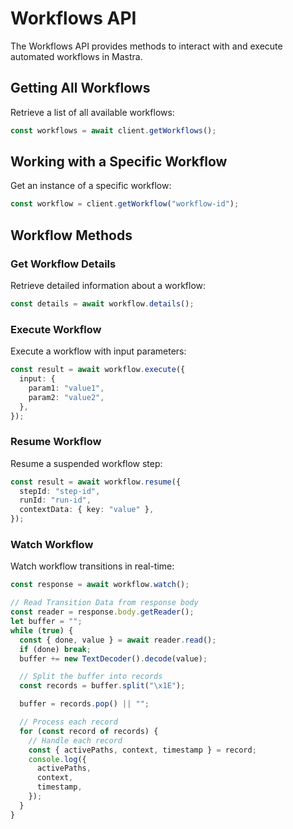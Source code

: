 # Workflows API

The Workflows API provides methods to interact with and execute automated workflows in Mastra.

## Getting All Workflows

Retrieve a list of all available workflows:

```typescript
const workflows = await client.getWorkflows();
```

## Working with a Specific Workflow

Get an instance of a specific workflow:

```typescript
const workflow = client.getWorkflow("workflow-id");
```

## Workflow Methods

### Get Workflow Details

Retrieve detailed information about a workflow:

```typescript
const details = await workflow.details();
```

### Execute Workflow

Execute a workflow with input parameters:

```typescript
const result = await workflow.execute({
  input: {
    param1: "value1",
    param2: "value2",
  },
});
```

### Resume Workflow

Resume a suspended workflow step:

```typescript
const result = await workflow.resume({
  stepId: "step-id",
  runId: "run-id",
  contextData: { key: "value" },
});
```

### Watch Workflow

Watch workflow transitions in real-time:

```typescript
const response = await workflow.watch();

// Read Transition Data from response body
const reader = response.body.getReader();
let buffer = "";
while (true) {
  const { done, value } = await reader.read();
  if (done) break;
  buffer += new TextDecoder().decode(value);

  // Split the buffer into records
  const records = buffer.split("\x1E");

  buffer = records.pop() || "";

  // Process each record
  for (const record of records) {
    // Handle each record
    const { activePaths, context, timestamp } = record;
    console.log({
      activePaths,
      context,
      timestamp,
    });
  }
}
```
